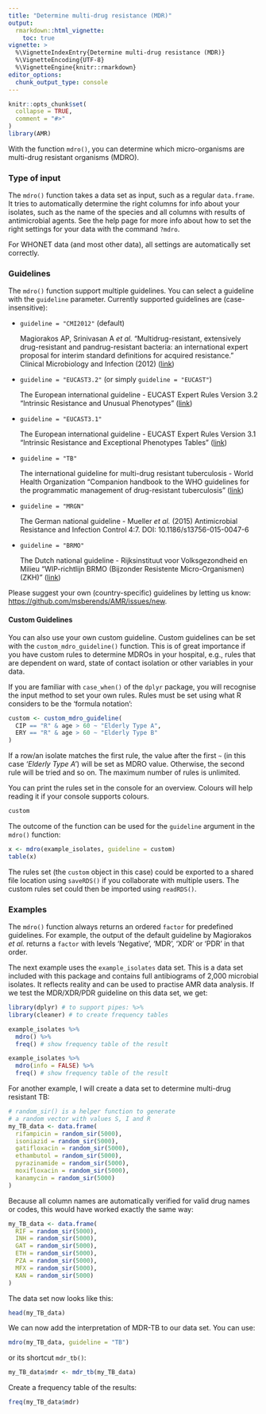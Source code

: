 ```yaml
---
title: "Determine multi-drug resistance (MDR)"
output: 
  rmarkdown::html_vignette:
    toc: true
vignette: >
  %\VignetteIndexEntry{Determine multi-drug resistance (MDR)}
  %\VignetteEncoding{UTF-8}
  %\VignetteEngine{knitr::rmarkdown}
editor_options: 
  chunk_output_type: console
---
```


```r
knitr::opts_chunk$set(
  collapse = TRUE,
  comment = "#>"
)
library(AMR)
```

With the function `mdro()`, you can determine which micro-organisms are multi-drug resistant organisms (MDRO).

### Type of input

The `mdro()` function takes a data set as input, such as a regular `data.frame`. It tries to automatically determine the right columns for info about your isolates, such as the name of the species and all columns with results of antimicrobial agents. See the help page for more info about how to set the right settings for your data with the command `?mdro`. 

For WHONET data (and most other data), all settings are automatically set correctly.

### Guidelines

The `mdro()` function support multiple guidelines. You can select a guideline with the `guideline` parameter. Currently supported guidelines are (case-insensitive):

* `guideline = "CMI2012"` (default)
  
  Magiorakos AP, Srinivasan A *et al.* "Multidrug-resistant, extensively drug-resistant and pandrug-resistant bacteria: an international expert proposal for interim standard definitions for acquired resistance." Clinical Microbiology and Infection (2012) ([link](https://www.clinicalmicrobiologyandinfection.com/article/S1198-743X(14)61632-3/fulltext))

* `guideline = "EUCAST3.2"` (or simply `guideline = "EUCAST"`)
  
  The European international guideline - EUCAST Expert Rules Version 3.2 "Intrinsic Resistance and Unusual Phenotypes" ([link](https://www.eucast.org/fileadmin/src/media/PDFs/EUCAST_files/Expert_Rules/2020/Intrinsic_Resistance_and_Unusual_Phenotypes_Tables_v3.2_20200225.pdf))

* `guideline = "EUCAST3.1"`
  
  The European international guideline - EUCAST Expert Rules Version 3.1 "Intrinsic Resistance and Exceptional Phenotypes Tables" ([link](https://www.eucast.org/fileadmin/src/media/PDFs/EUCAST_files/Expert_Rules/Expert_rules_intrinsic_exceptional_V3.1.pdf))

* `guideline = "TB"`
  
  The international guideline for multi-drug resistant tuberculosis - World Health Organization "Companion handbook to the WHO guidelines for the programmatic management of drug-resistant tuberculosis" ([link](https://www.who.int/tb/publications/pmdt_companionhandbook/en/))

* `guideline = "MRGN"`
  
  The German national guideline - Mueller *et al.* (2015) Antimicrobial Resistance and Infection Control 4:7. DOI: 10.1186/s13756-015-0047-6

* `guideline = "BRMO"`
  
  The Dutch national guideline - Rijksinstituut voor Volksgezondheid en Milieu "WIP-richtlijn BRMO (Bijzonder Resistente Micro-Organismen) (ZKH)" ([link](https://www.rivm.nl/wip-richtlijn-brmo-bijzonder-resistente-micro-organismen-zkh))

Please suggest your own (country-specific) guidelines by letting us know: <https://github.com/msberends/AMR/issues/new>.

#### Custom Guidelines

You can also use your own custom guideline. Custom guidelines can be set with the `custom_mdro_guideline()` function. This is of great importance if you have custom rules to determine MDROs in your hospital, e.g., rules that are dependent on ward, state of contact isolation or other variables in your data.

If you are familiar with `case_when()` of the `dplyr` package, you will recognise the input method to set your own rules. Rules must be set using what R considers to be the 'formula notation':

```r
custom <- custom_mdro_guideline(
  CIP == "R" & age > 60 ~ "Elderly Type A",
  ERY == "R" & age > 60 ~ "Elderly Type B"
)
```

If a row/an isolate matches the first rule, the value after the first `~` (in this case *'Elderly Type A'*) will be set as MDRO value. Otherwise, the second rule will be tried and so on. The maximum number of rules is unlimited. 

You can print the rules set in the console for an overview. Colours will help reading it if your console supports colours.

```r
custom
```

The outcome of the function can be used for the `guideline` argument in the `mdro()` function:

```r
x <- mdro(example_isolates, guideline = custom)
table(x)
```

The rules set (the `custom` object in this case) could be exported to a shared file location using `saveRDS()` if you collaborate with multiple users. The custom rules set could then be imported using `readRDS()`.
  
### Examples

The `mdro()` function always returns an ordered `factor` for predefined guidelines. For example, the output of the default guideline by Magiorakos *et al.* returns a `factor` with levels 'Negative', 'MDR', 'XDR' or 'PDR' in that order.

The next example uses the `example_isolates` data set. This is a data set included with this package and contains full antibiograms of 2,000 microbial isolates. It reflects reality and can be used to practise AMR data analysis. If we test the MDR/XDR/PDR guideline on this data set, we get:

```r
library(dplyr) # to support pipes: %>%
library(cleaner) # to create frequency tables
```
```r
example_isolates %>%
  mdro() %>%
  freq() # show frequency table of the result
```
```r
example_isolates %>%
  mdro(info = FALSE) %>%
  freq() # show frequency table of the result
```

For another example, I will create a data set to determine multi-drug resistant TB:

```r
# random_sir() is a helper function to generate
# a random vector with values S, I and R
my_TB_data <- data.frame(
  rifampicin = random_sir(5000),
  isoniazid = random_sir(5000),
  gatifloxacin = random_sir(5000),
  ethambutol = random_sir(5000),
  pyrazinamide = random_sir(5000),
  moxifloxacin = random_sir(5000),
  kanamycin = random_sir(5000)
)
```

Because all column names are automatically verified for valid drug names or codes, this would have worked exactly the same way:

```r
my_TB_data <- data.frame(
  RIF = random_sir(5000),
  INH = random_sir(5000),
  GAT = random_sir(5000),
  ETH = random_sir(5000),
  PZA = random_sir(5000),
  MFX = random_sir(5000),
  KAN = random_sir(5000)
)
```

The data set now looks like this:

```r
head(my_TB_data)
```

We can now add the interpretation of MDR-TB to our data set. You can use:

```r
mdro(my_TB_data, guideline = "TB")
```

or its shortcut `mdr_tb()`:

```r
my_TB_data$mdr <- mdr_tb(my_TB_data)
```

Create a frequency table of the results:

```r
freq(my_TB_data$mdr)
```
